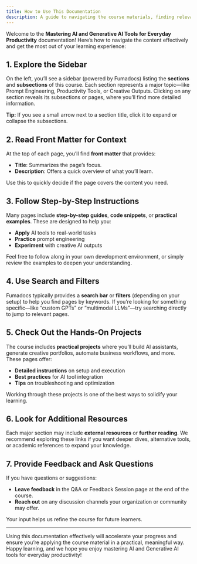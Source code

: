 ```yaml
---
title: How to Use This Documentation
description: A guide to navigating the course materials, finding relevant sections, and making the most of Fumadocs features.
---
```


Welcome to the **Mastering AI and Generative AI Tools for Everyday Productivity** documentation! Here’s how to navigate the content effectively and get the most out of your learning experience:

## 1. Explore the Sidebar

On the left, you’ll see a sidebar (powered by Fumadocs) listing the **sections** and **subsections** of this course. Each section represents a major topic—like Prompt Engineering, Productivity Tools, or Creative Outputs. Clicking on any section reveals its subsections or pages, where you’ll find more detailed information.

**Tip:** If you see a small arrow next to a section title, click it to expand or collapse the subsections.

## 2. Read Front Matter for Context

At the top of each page, you’ll find **front matter** that provides:
- **Title**: Summarizes the page’s focus.  
- **Description**: Offers a quick overview of what you’ll learn.

Use this to quickly decide if the page covers the content you need.

## 3. Follow Step-by-Step Instructions

Many pages include **step-by-step guides**, **code snippets**, or **practical examples**. These are designed to help you:
- **Apply** AI tools to real-world tasks  
- **Practice** prompt engineering  
- **Experiment** with creative AI outputs

Feel free to follow along in your own development environment, or simply review the examples to deepen your understanding.

## 4. Use Search and Filters

Fumadocs typically provides a **search bar** or **filters** (depending on your setup) to help you find pages by keywords. If you’re looking for something specific—like “custom GPTs” or “multimodal LLMs”—try searching directly to jump to relevant pages.

## 5. Check Out the Hands-On Projects

The course includes **practical projects** where you’ll build AI assistants, generate creative portfolios, automate business workflows, and more. These pages offer:
- **Detailed instructions** on setup and execution  
- **Best practices** for AI tool integration  
- **Tips** on troubleshooting and optimization

Working through these projects is one of the best ways to solidify your learning.

## 6. Look for Additional Resources

Each major section may include **external resources** or **further reading**. We recommend exploring these links if you want deeper dives, alternative tools, or academic references to expand your knowledge.

## 7. Provide Feedback and Ask Questions

If you have questions or suggestions:
- **Leave feedback** in the Q&A or Feedback Session page at the end of the course.  
- **Reach out** on any discussion channels your organization or community may offer.

Your input helps us refine the course for future learners.

---

Using this documentation effectively will accelerate your progress and ensure you’re applying the course material in a practical, meaningful way. Happy learning, and we hope you enjoy mastering AI and Generative AI tools for everyday productivity!
